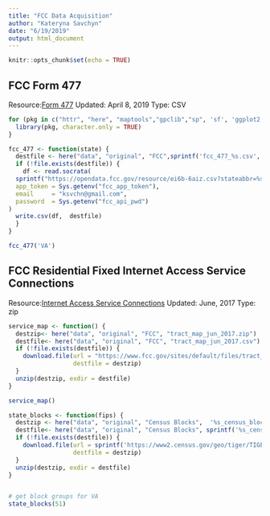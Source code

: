 ```yaml
---
title: "FCC Data Acquisition"
author: "Kateryna Savchyn"
date: "6/19/2019"
output: html_document
---
```


```r
knitr::opts_chunk$set(echo = TRUE)
```

## FCC Form 477

Resource:[Form 477](https://opendata.fcc.gov/Wireline/Fixed-Broadband-Deployment-Data-Dec-2017-Status-V2/ei6b-6aiz)
Updated: April 8, 2019
Type: CSV


```r
for (pkg in c("httr", "here", "maptools","gpclib","sp", 'sf', 'ggplot2', 'ggmap', 'osmdata', 'tidyverse', 'tigris', 'acs', "RSocrata")) {
  library(pkg, character.only = TRUE)
}

fcc_477 <- function(state) {
  destfile <- here("data", "original", "FCC",sprintf('fcc_477_%s.csv', state))
  if (!file.exists(destfile)) {
    df <- read.socrata(
  sprintf("https://opendata.fcc.gov/resource/ei6b-6aiz.csv?stateabbr=%s",state),
  app_token = Sys.getenv("fcc_app_token"),
  email     = "ksvchn@gmail.com",
  password  = Sys.getenv("fcc_api_pwd")
)
  write.csv(df,  destfile)
  }
}

fcc_477('VA')

```

## FCC Residential Fixed Internet Access Service Connections
Resource:[Internet Access  Service Connections](https://www.fcc.gov/reports-research/maps/residential-fixed-internet-access-service-connections-per-1000-households-by-census-tract/)
Updated: June, 2017
Type: zip


```r
service_map <- function() {
  destzip<- here("data", "original", "FCC", "tract_map_jun_2017.zip")
  destfile<- here("data", "original", "FCC", "tract_map_jun_2017.csv")
  if (!file.exists(destfile)) {
    download.file(url = "https://www.fcc.gov/sites/default/files/tract_map_jun_2017.zip",
                  destfile = destzip)
  }
  unzip(destzip, exdir = destfile)
}

service_map()

```

```r
state_blocks <- function(fips) {
  destzip <- here("data", "original", "Census Blocks",  '%s_census_blocks')
  destfile<- here("data", "original", "Census Blocks", sprintf('%s_census_blocks', fips))
  if (!file.exists(destfile)) {
    download.file(url = sprintf('https://www2.census.gov/geo/tiger/TIGER2018/BG/tl_2018_%s_bg.zip', fips),
                  destfile = destzip)
  }
  unzip(destzip, exdir = destfile)
}


# get block groups for VA
state_blocks(51)

```



